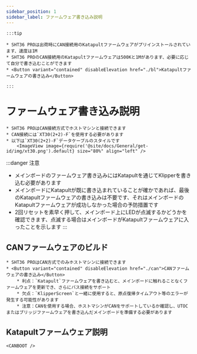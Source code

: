 ```yaml
---
sidebar_position: 1
sidebar_label: ファームウェア書き込み説明
---
```







    :::tip

    * SHT36 PROは出荷時にCAN接続用のKatapultファームウェアがプリインストールされています、速度は1M
    * SHT36 PROのCAN接続用のKatapultファームウェアは500Kと1Mがあります、必要に応じて自分で書き込むことができます
    * <Button variant="contained" disableElevation href="./bl">Katapultファームウェアの書き込み</Button>

    :::

# ファームウェア書き込み説明

    * SHT36 PROはCAN接続方式でホストマシンと接続できます
    * CAN接続には`XT30(2+2)-F`を使用する必要があります
    * 以下は`XT30(2+2)-F`データケーブルのスタイルです
        <ImageView image={require('@site/docs/General/get-id/img/xt30.png').default} size="80%" align="left" />

:::danger 注意
* メインボードのファームウェア書き込みにはKatapultを通じてKlipperを書き込む必要があります
* メインボードにKatapultが既に書き込まれていることが確かであれば、最後のKatapultファームウェアの書き込みは不要です、それはメインボードのKatapultファームウェアが成功しなかった場合の予防措置です
* 2回リセットを素早く押して、メインボード上にLEDが点滅するかどうかを確認できます、点滅する場合はメインボードがKatapultファームウェアに入ったことを示します
:::

## CANファームウェアのビルド

    * SHT36 PROはCAN方式でのみホストマシンに接続できます
    * <Button variant="contained" disableElevation href="./can">CANファームウェアの書き込み</Button>
        * 利点：`Katapult`ファームウェアを書き込むと、メインボードに触れることなくファームウェアを更新でき、さらにバス接続をサポート
        * 欠点：`KlipperScreen`と一緒に使用すると、原点復帰タイムアウト等のエラーが発生する可能性があります
        * 注意：CANを使用する場合、ホストマシンがCANをサポートしているか確認し、UTOCまたはブリッジファームウェアを書き込んだメインボードを準備する必要があります

## Katapultファームウェア説明
    
    <CANBOOT />